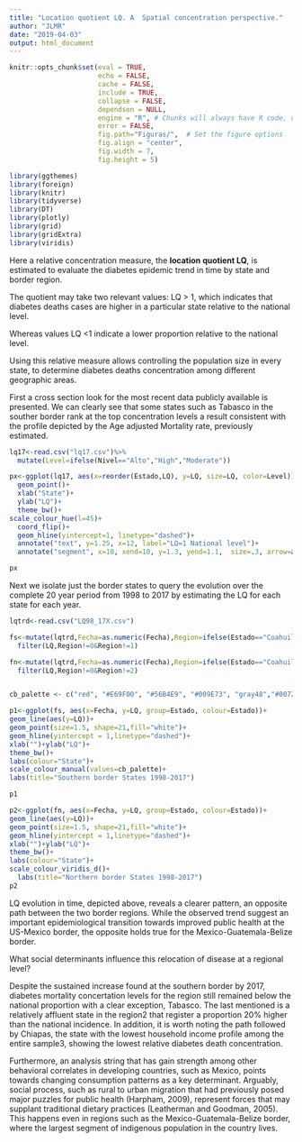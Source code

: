 ```yaml
---
title: "Location quotient LQ. A  Spatial concentration perspective."
author: "JLMR"
date: "2019-04-03"
output: html_document
---
```



```r
knitr::opts_chunk$set(eval = TRUE, 
                      echo = FALSE, 
                      cache = FALSE,
                      include = TRUE,
                      collapse = FALSE,
                      dependson = NULL,
                      engine = "R", # Chunks will always have R code, unless noted
                      error = FALSE,                      
                      fig.path="Figuras/",  # Set the figure options
                      fig.align = "center", 
                      fig.width = 7,
                      fig.height = 5)
```



```r
library(ggthemes)
library(foreign)
library(knitr)
library(tidyverse)
library(DT)
library(plotly)
library(grid)
library(gridExtra)
library(viridis)
```

Here a relative concentration measure, the **location quotient LQ**, is estimated to evaluate the diabetes epidemic trend in time by state and border region.

The quotient may take two relevant values: LQ > 1, which indicates that diabetes deaths cases are higher in a particular state  relative to the national level. 

Whereas values LQ <1 indicate a lower proportion relative to the national level.

Using this relative measure allows controlling the population size in every state, to determine diabetes deaths concentration among different geographic areas. 


First a cross section look for the most recent data publicly available is presented. We can clearly see that some states such as Tabasco in the souther border rank at the top concentration levels a result consistent with the profile depicted by the Age adjusted Mortality rate, previously estimated. 

```r


lq17<-read.csv("lq17.csv")%>%
  mutate(Level=ifelse(Nivel=="Alto","High","Moderate"))

px<-ggplot(lq17, aes(x=reorder(Estado,LQ), y=LQ, size=LQ, color=Level))+
  geom_point()+
  xlab("State")+
  ylab("LQ")+
  theme_bw()+
scale_colour_hue(l=45)+
  coord_flip()+
  geom_hline(yintercept=1, linetype="dashed")+
  annotate("text", y=1.25, x=12, label="LQ=1 National level")+
  annotate("segment", x=10, xend=10, y=1.3, yend=1.1,  size=.3, arrow=arrow(length=unit(.2,"cm")))

px
```


Next  we isolate just the border states to query the evolution over the complete 20 year period from 1998 to 2017 by estimating the LQ for each state for each year.

```r

lqtrd<-read.csv("LQ98_17X.csv")

fs<-mutate(lqtrd,Fecha=as.numeric(Fecha),Region=ifelse(Estado=="Coahuila"|Estado== "Nuevo León"|Estado== "Chihuahua"|Estado== "Baja California"|Estado=="Tamaulipas"|Estado=="Sonora",1,ifelse(Estado=="Chiapas"|Estado=="Yucatán"|Estado== "Campeche"|Estado== "Tabasco"|Estado=="Quintana Roo",2,0)))%>%
  filter(LQ,Region!=0&Region!=1)

fn<-mutate(lqtrd,Fecha=as.numeric(Fecha),Region=ifelse(Estado=="Coahuila"|Estado== "Nuevo León"|Estado== "Chihuahua"|Estado== "Baja California"|Estado=="Tamaulipas"|Estado=="Sonora",1,ifelse(Estado=="Chiapas"|Estado=="Yucatán"|Estado== "Campeche"|Estado== "Tabasco"|Estado=="Quintana Roo",2,0)))%>%
  filter(LQ,Region!=0&Region!=2)


cb_palette <- c("red", "#E69F00", "#56B4E9", "#009E73", "gray48","#0072B2", "#D55E00", "#CC79A7")

p1<-ggplot(fs, aes(x=Fecha, y=LQ, group=Estado, colour=Estado))+
geom_line(aes(y=LQ))+
geom_point(size=1.5, shape=21,fill="white")+
geom_hline(yintercept = 1,linetype="dashed")+
xlab("")+ylab("LQ")+
theme_bw()+
labs(colour="State")+
scale_colour_manual(values=cb_palette)+
labs(title="Southern border States 1998-2017")

p1

p2<-ggplot(fn, aes(x=Fecha, y=LQ, group=Estado, colour=Estado))+
geom_line(aes(y=LQ))+
geom_point(size=1.5, shape=21,fill="white")+
geom_hline(yintercept = 1,linetype="dashed")+
xlab("")+ylab("LQ")+
theme_bw()+
labs(colour="State")+
scale_colour_viridis_d()+
  labs(title="Northern border States 1998-2017")
p2
```


LQ evolution in time, depicted  above, reveals a clearer pattern, an opposite path between the two border regions. While the observed trend suggest an important epidemiological transition towards improved public health at the US-Mexico border, the
opposite holds true for the Mexico-Guatemala-Belize border. 

What social determinants influence this relocation of disease at a regional level?

Despite the sustained increase found at the southern border by 2017, diabetes mortality concertation levels for the region still remained below the national proportion with a clear
exception, Tabasco. The last mentioned is a relatively affluent state in the region2 that register a proportion 20% higher than the national incidence. In addition, it is worth noting the path followed by Chiapas, the state with the lowest household income profile among the entire sample3, showing the lowest relative diabetes death concentration.

Furthermore, an analysis string that has gain strength among other behavioral correlates in developing countries, such as Mexico, points towards changing consumption patterns as a key determinant. Arguably, social process, such as rural to urban migration that had previously posed major puzzles for public health (Harpham, 2009), represent forces that may supplant traditional dietary practices (Leatherman and Goodman, 2005). This happens even in regions such as the Mexico-Guatemala-Belize border, where the largest segment of indigenous population in the country lives.
